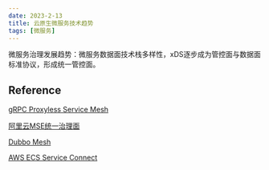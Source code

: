 ```yaml
---
date: 2023-2-13
title: 云原生微服务技术趋势
tags: [微服务]
---
```


微服务治理发展趋势：微服务数据面技术栈多样性，xDS逐步成为管控面与数据面标准协议，形成统一管控面。

## Reference

[gRPC Proxyless Service Mesh](https://istio.io/latest/blog/2021/proxyless-grpc/)

[阿里云MSE统一治理面](<https://github.com/mse-group/Slides/blob/main/%E4%B8%AD%E9%97%B4%E4%BB%B6%E5%BC%80%E5%8F%91%E8%80%85%E5%A4%A7%E4%BC%9A/4%20-%20%E6%9D%8E%E8%89%B3%E6%9E%97(%E5%BD%A6%E6%9E%97)%20-%20%E4%BA%91%E5%8E%9F%E7%94%9F%E5%BE%AE%E6%9C%8D%E5%8A%A1%E8%B6%8B%E5%8A%BF.pdf>)

[Dubbo Mesh](https://cn.dubbo.apache.org/zh-cn/docs3-v2/java-sdk/concepts-and-architecture/mesh/)

[AWS ECS Service Connect](https://aws.amazon.com/cn/blogs/aws/new-amazon-ecs-service-connect-enabling-easy-communication-between-microservices/)
